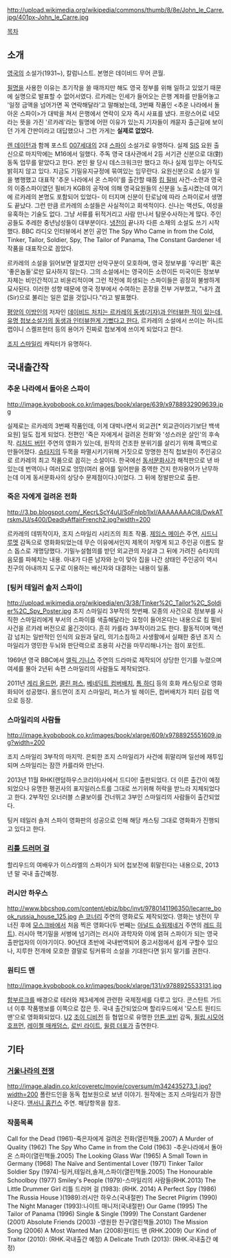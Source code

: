 http://upload.wikimedia.org/wikipedia/commons/thumb/8/8e/John_le_Carre.jpg/401px-John_le_Carre.jpg

[[목차]]
== 소개 ==
[[영국]]의 소설가(1931~), 칼럼니스트. 본명은 데이비드 무어 콘월.

[[필명]]을 사용한 이유는 초기작을 쓸 때까지만 해도 영국 정부를 위해 일하고 있었기 때문에 실명으로 발표할 수 없어서였다. 르카레는 인세가 들어오는 은행 계좌를 만들어놓고 '일정 금액을 넘어가면 꼭 연락해달라'고 말해놨는데, 3번째 작품인 <추운 나라에서 돌아온 스파이>가 대박을 쳐서 은행에서 연락이 오자 즉시 사표를 냈다. 프랑스어로 네모라는 뜻을 가진 '르카레'라는 필명에 어떤 이유가 있는지 기자들이 캐묻자 출근길에 보이던 가게 간판이라고 대답했으나 그런 가게는 '''실제로 없었다.'''

[[렌 데이턴]]과 함께 포스트 [[007]]세대의 2대 [[스파이]] 소설가로 유명하다. 실제 [[SIS]] 요원 출신으로  마지막에는 M16에서 일했다. 주독 영국 대사관에서 2등 서기관 신분으로 대(對)동독 업무를 맡았다고 한다. 본인 왈 당시 데스크워크만 했다고 하나 실제 임무는 아직도 밝히지 않고 있다. 지금도 기밀유지규정에 묶여있는 임무란다. 요원신분으로 소설가 일을 병행했고 대표작 '추운 나라에서 온 스파이'를 출간할 때쯤 [[킴 필비]] 사건-소련과 영국의 이중스파이였던 필비가 KGB의 공작에 의해 영국요원들의 신분을 노출시켰는데 여기에 르카레의 본명도 포함되어 있었다- 이 터지며 신분이 탄로남에 따라 스파이로서 생명도 끝났다. 그런 만큼 르카레의 소설들은 사실적이고 회색적이다. 신나는 액션도, 여성을 유혹하는 기술도 없다. 그냥 서류를 뒤적거리고 사람 만나서 탐문수사하는게 많다. 주인공들도 추레한 중년남성들이 대부분이다. [[냉전]]이 끝나자 다른 소재의 소설도 쓰기 시작했다. BBC 라디오 인터뷰에서 본인 공언 The Spy Who Came in from the Cold, Tinker, Tailor, Soldier, Spy, The Tailor of Panama, The Constant Gardener 네 작품을 대표작으로 꼽았다.

르카레의 소설을 읽어보면 알겠지만 선악구분이 모호하며, 영국 정보부를 '우리편' 혹은 '좋은놈들'로만 묘사하지 않는다. 그의 소설에서는 영국이든 소련이든 미국이든 정보부 자체는 비인간적이고 비윤리적이며 그런 작전에 희생되는 스파이들은 굉장히 불쌍하게 묘사된다. 이러한 성향 때문에 영국 정부에서 수여하는 훈장을 전부 거부했고, "내가 [[경]](Sir)으로 불리는 일은 없을 것입니다."라고 발표했다.

[[평양의 이방인]]의 저자인 [http://www.minumsa.com/bbs/zboard.php?id=newsdata_gb&page=6&sn1=&divpage=1&sn=off&ss=on&sc=on&select_arrange=headnum&desc=asc&no=152 데이비드 처치는 르카레의 동생(기자)과 인터뷰한 적이 있는데, 유명 첩보소설가의 동생과 인터뷰한게 기뻤다고 한다.] 르카레의 소설에서 쓰이는 허니트랩이니 스켈프헌터 등의 용어가 진짜로 첩보계에 쓰이게 되었다고 한다. 

[[조지 스마일리]] 캐릭터가 유명하다.

== 국내출간작 ==

=== 추운 나라에서 돌아온 스파이 ===
http://image.kyobobook.co.kr/images/book/xlarge/639/x9788932909639.jpg

실제로는 르카레의 3번째 작품인데, 이게 대박나면서 외교관[* 외교관이라기보단 백색요원] 일도 접게 되었다. 전편인 '죽은 자에게서 걸려온 전화'와 '성스러운 살인'의 후속작. [[리처드 버턴]] 주연의 영화가 있는데, 원작의 건조한 분위기를 살리기 위해 흑백으로 만들어졌다. [[슈타지]]의 두목을 파멸시키기위해 거짓으로 망명한 전직 첩보원이 주인공으로 르카레의 최고 작품으로 꼽히는 소설이다. 한국에선 [[동서문화사]]가 해적판으로 낸 바 있는데 번역이나 여러모로 엉망(여러 용어를 일어판을 중역한 건지 한자용어가 난무하는데 이게 동서문화사의 상당수 문제점이다.)이었다. 그 뒤에 정발판으로 출판.

=== 죽은 자에게 걸려온 전화 ===
http://3.bp.blogspot.com/_KecrLScY4uU/SoFnlpb1lxI/AAAAAAAACl8/DwkATrskmJU/s400/DeadlyAffairFrench2.jpg?width=200

르카레의 데뷔작이자, 조지 스마일리 시리즈의 최초 작품. [[제임스 메이슨]] 주연, [[시드니 루멧]] 감독으로 영화화되었는데 무슨 이유에서인지 제목이 저렇게 되고 주인공 이름도 찰스 돕스로 개명당했다. 기밀누설혐의를 받던 외교관의 자살과 그 뒤에 가려진 슈타지의 음모를 파헤치는 내용. 아내가 다른 남자와 눈이 맞아 집을 나간 상태인 주인공이 역시 친구의 아내까지 도구로 이용하는 배신자와 대결하는 내용이 일품.

=== [팅커 테일러 솔저 스파이] ===
http://upload.wikimedia.org/wikipedia/en/3/38/Tinker%2C_Tailor%2C_Soldier%2C_Spy_Poster.jpg
조지 스마일리 3부작의 첫번째. 모종의 사건으로 정보부를 사직한 스마일리에게 부서의 스파이를 색출해달라는 요청이 들어온다는 내용으로 킴 필비 사건을 르카레 버전으로 옮긴것이다. 흔히 카를라 3부작이라고도 한다. 활동적이며 액션감 넘치는 일반적인 인식의 요원과 달리, 의기소침하고 사생활에서 실패한 중년 조지 스마일리가 영민한 두뇌와 판단력으로 조용히 사건을 마무리해나가는 점이 포인트.

1969년 영국 BBC에서 [[앨릭 기니스]] 주연의 드라마로 제작되어 상당한 인기를 누렸으며 여세를 몰아 2년뒤 속편 스마일리의 사람들도 제작되었다. 

2011년 [[게리 올드먼]], [[콜린 퍼스]], [[베네딕트 컴버배치]], [[톰 하디]] 등의 호화 캐스팅으로 영화화되어 성공했다. 올드먼이 조지 스마일리, 퍼스가 빌 헤이든, 컴버배치가 피터 길럼 역으로 등장.

=== 스마일리의 사람들 ===
http://image.kyobobook.co.kr/images/book/xlarge/609/x9788925551609.jpg?width=200

조지 스마일리 3부작의 마지막. 은퇴한 조지 스마일리가 사건에 휘말리며 일선에 재투입되며 스마일리는 잠깐 카를라와 만난다.

2013년 11월 RHK(랜덤하우스코리아)사에서 드디어! 출판되었다. 더 이른 출간이 예정되었으나 유명한 펭귄사의 표지일러스트를 그대로 쓰기위해 허락을 받느라 지체되었다고 한다. 2부작인 오너러블 스쿨보이를 건너뛰고 3부인 스마일리의 사람들이 출간되었다.

팅커 테일러 솔저 스파이 영화판의 성공으로 인해 해당 캐스팅 그대로 영화화가 진행되고 있다고 한다.

=== [[리틀 드러머 걸]] ===
할리우드의 여배우가 이스라엘의 스파이가 되어 첩보전에 휘말린다는 내용으로, 2013년 말 국내 출간예정.

=== 러시안 하우스 ===
http://www.bbcshop.com/content/ebiz/bbc/invt/9780141196350/lecarre_book_russia_house_125.jpg
[[숀 코너리]] 주연의 영화로도 제작되었다. 영화는 냉전이 무너진 후에 [[모스크바]]에서 처음 찍은 영화다(두 번째는 [[아널드 슈워제네거]] 주연의 [[레드 히트]]). 러시아 핵기밀을 서벙에 넘기려는 러시아 과학자와 이에 얽혀 스파이가 되는 영국 출판업자의 이야기이다. 90년대 초반에 국내번역되어 중고서점에서 쉽게 구할수 있으나, 지루한 전개에 모호한 결말로 팅커류의 소설을 기대한다면 읽지 말기를 권한다.

=== 원티드 맨 ===
http://image.kyobobook.co.kr/images/book/xlarge/131/x9788925533131.jpg

[[함부르크]]를 배경으로 테러와 제3세계에 관련한 국제정세를 다루고 있다. 콘스탄트 가드너 이후 작품행보를 이쪽으로 잡은 듯. 국내 출간되었으며 할리우드에서 '모스트 원티드 맨'으로 영화화되었다. [[U2]] [[조이 디비전]] 등 협업으로 유명한 [[안톤 코빈]] 감독, [[필립 시모어 호프먼]], [[레이첼 매캐덤스]], [[로빈 라이트]], [[윌럼 더포]]가 출연한다.
== 기타 ==
=== [[거울나라의 전쟁]] ===
http://image.aladin.co.kr/coveretc/movie/coversum/m342435273_1.jpg?width=200
폴란드인을 동독 첩보원으로 보낸 이야기. 원작에는 조지 스마일리가 잠깐 나온다. [[앤서니 홉킨스]] 주연. 해당항목을 참조.

=== 작품목록 ===
Call for the Dead (1961)-죽은자에게 걸려온 전화(열린책들.2007)
A Murder of Quality (1962)
The Spy Who Came in from the Cold (1963) -추운나라에서 돌아온 스파이(열린책들.2005)
The Looking Glass War (1965)
A Small Town in Germany (1968)
The Naïve and Sentimental Lover (1971)
Tinker Tailor Soldier Spy (1974)-팅커,테일러,솔져,스파이(열린책들.2005)
The Honourable Schoolboy (1977)
Smiley's People (1979)-스마일리의 사람들(RHK.2013)
The Little Drummer Girl 리틀 드러머 걸 (1983): (RHK. 2014)
A Perfect Spy (1986)
The Russia House )(1989):러시안 하우스(국내절판)
The Secret Pilgrim (1990)
The Night Manager (1993):나이트 매니저(국내절판)
Our Game (1995)
The Tailor of Panama (1996)
Single & Single (1999)
The Constant Gardener (2001)
Absolute Friends (2003) -영원한 친구(열린책들.2010)
The Mission Song (2006)
A Most Wanted Man  (2008)원티드 맨 (RHK.2009)
Our Kind of Traitor (2010): (RHK.국내출간 예정)
A Delicate Truth (2013): (RHK.국내출간 예정)

